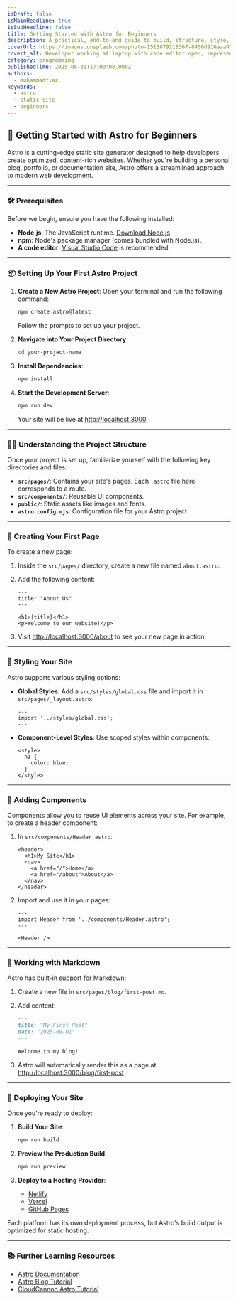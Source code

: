 ```yaml
---
isDraft: false
isMainHeadline: true
isSubHeadline: false
title: Getting Started with Astro for Beginners
description: A practical, end-to-end guide to build, structure, style, and deploy your first Astro site.
coverUrl: https://images.unsplash.com/photo-1515879218367-8466d910aaa4?q=80&w=1600&auto=format&fit=crop
covert_alt: Developer working at laptop with code editor open, representing Astro setup
category: programming
publishedTime: 2025-08-31T17:00:00.000Z
authors:
  - muhammadfiaz
keywords:
  - astro
  - static site
  - beginners
---
```


## 🚀 Getting Started with Astro for Beginners

Astro is a cutting-edge static site generator designed to help developers create optimized, content-rich websites. Whether you're building a personal blog, portfolio, or documentation site, Astro offers a streamlined approach to modern web development.

---

### 🛠️ Prerequisites

Before we begin, ensure you have the following installed:

* **Node.js**: The JavaScript runtime. [Download Node.js](https://nodejs.org/)
* **npm**: Node's package manager (comes bundled with Node.js).
* **A code editor**: [Visual Studio Code](https://code.visualstudio.com/) is recommended.

---

### 📦 Setting Up Your First Astro Project

1. **Create a New Astro Project**:
   Open your terminal and run the following command:

   ```bash
   npm create astro@latest
   ```

   Follow the prompts to set up your project. 

2. **Navigate into Your Project Directory**:

   ```bash
   cd your-project-name
   ```

3. **Install Dependencies**:

   ```bash
   npm install
   ```

4. **Start the Development Server**:

   ```bash
   npm run dev
   ```

   Your site will be live at [http://localhost:3000](http://localhost:3000).

---

### 🧑‍🍳 Understanding the Project Structure

Once your project is set up, familiarize yourself with the following key directories and files:

* **`src/pages/`**: Contains your site's pages. Each `.astro` file here corresponds to a route.
* **`src/components/`**: Reusable UI components.
* **`public/`**: Static assets like images and fonts.
* **`astro.config.mjs`**: Configuration file for your Astro project.

---

### 📝 Creating Your First Page

To create a new page:

1. Inside the `src/pages/` directory, create a new file named `about.astro`.

2. Add the following content:

   ```astro
   ---
   title: "About Us"
   ---

   <h1>{title}</h1>
   <p>Welcome to our website!</p>
   ```

3. Visit [http://localhost:3000/about](http://localhost:3000/about) to see your new page in action.

---

### 🎨 Styling Your Site

Astro supports various styling options:

* **Global Styles**: Add a `src/styles/global.css` file and import it in `src/pages/_layout.astro`:

  ```astro
  ---
  import '../styles/global.css';
  ---
  ```

* **Component-Level Styles**: Use scoped styles within components:

  ```astro
  <style>
    h1 {
      color: blue;
    }
  </style>
  ```

---

### 🔧 Adding Components

Components allow you to reuse UI elements across your site. For example, to create a header component:

1. In `src/components/Header.astro`:

   ```astro
   <header>
     <h1>My Site</h1>
     <nav>
       <a href="/">Home</a>
       <a href="/about">About</a>
     </nav>
   </header>
   ```

2. Import and use it in your pages:

   ```astro
   ---
   import Header from '../components/Header.astro';
   ---

   <Header />
   ```

---

### 📄 Working with Markdown

Astro has built-in support for Markdown:

1. Create a new file in `src/pages/blog/first-post.md`.

2. Add content:

   ```markdown
   ---
   title: "My First Post"
   date: "2025-09-01"
   ---

   Welcome to my blog!
   ```

3. Astro will automatically render this as a page at [http://localhost:3000/blog/first-post](http://localhost:3000/blog/first-post).

---

### 🚢 Deploying Your Site

Once you're ready to deploy:

1. **Build Your Site**:

   ```bash
   npm run build
   ```

2. **Preview the Production Build**:

   ```bash
   npm run preview
   ```

3. **Deploy to a Hosting Provider**:

   * [Netlify](https://www.netlify.com/)
   * [Vercel](https://vercel.com/)
   * [GitHub Pages](https://pages.github.com/)

Each platform has its own deployment process, but Astro's build output is optimized for static hosting.

---

### 📚 Further Learning Resources

* [Astro Documentation](https://docs.astro.build/)
* [Astro Blog Tutorial](https://docs.astro.build/en/tutorial/0-introduction/)
* [CloudCannon Astro Tutorial](https://cloudcannon.com/tutorials/astro-beginners-tutorial-series/)
